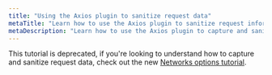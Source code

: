 ```yaml
---
title: "Using the Axios plugin to sanitize request data"
metaTitle: "Learn how to use the Axios plugin to sanitize request information"
metaDescription: "Learn how to use the Axios plugin to capture and sanitize request information inside your session replays"
---
```


This tutorial is deprecated, if you're looking to understand how to capture and sanitize request data, check out the new [Networks options tutorial](/tutorials/capture-request).

